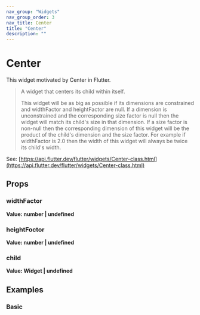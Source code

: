 ```yaml
---
nav_group: "Widgets"
nav_group_order: 3
nav_title: Center
title: "Center"
description: ""
---
```


# Center

This widget motivated by Center in Flutter.

> A widget that centers its child within itself.
>
> This widget will be as big as possible if its dimensions are constrained and widthFactor and heightFactor are null. If a dimension is unconstrained and the corresponding size factor is null then the widget will match its child's size in that dimension. If a size factor is non-null then the corresponding dimension of this widget will be the product of the child's dimension and the size factor. For example if widthFactor is 2.0 then the width of this widget will always be twice its child's width.

See: [https://api.flutter.dev/flutter/widgets/Center-class.html](https://api.flutter.dev/flutter/widgets/Center-class.html)

## Props

### widthFactor

**Value: number | undefined**

### heightFoctor

**Value: number | undefined**

### child

**Value: Widget | undefined**

## Examples

### Basic
